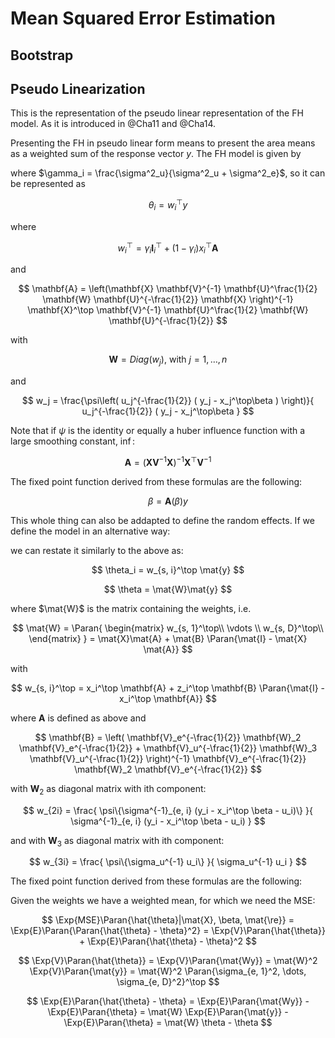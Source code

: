 # Mean Squared Error Estimation

## Bootstrap

## Pseudo Linearization

This is the representation of the pseudo linear representation of the FH model.
As it is introduced in @Cha11 and @Cha14.

Presenting the FH in pseudo linear form means to present the area means as a
weighted sum of the response vector $y$. The FH model is given by

\begin{align}
\theta_i = \gamma_i y_i + (1 - \gamma_i) x_i^\top \beta
\end{align}

where $\gamma_i = \frac{\sigma^2_u}{\sigma^2_u + \sigma^2_e}$, so it can be
represented as

$$
  \theta_i = w_i^\top y
$$

  where

$$
  w_i^\top = \gamma_i \mathbf{I}^\top_i + (1 - \gamma_i) x_i^\top \mathbf{A}
$$

  and

$$
  \mathbf{A} = \left(\mathbf{X} \mathbf{V}^{-1} \mathbf{U}^\frac{1}{2} \mathbf{W} \mathbf{U}^{-\frac{1}{2}} \mathbf{X} \right)^{-1} \mathbf{X}^\top \mathbf{V}^{-1} \mathbf{U}^\frac{1}{2} \mathbf{W} \mathbf{U}^{-\frac{1}{2}}
$$

  with

$$
  \mathbf{W} = Diag(w_j)\text{, with } j = 1, \dots, n
$$

  and

$$
  w_j = \frac{\psi\left( u_j^{-\frac{1}{2}} ( y_j - x_j^\top\beta ) \right)}{ u_j^{-\frac{1}{2}} ( y_j - x_j^\top\beta }
$$

  Note that if $\psi$ is the identity or equally a huber influence function with a
large smoothing constant, \ie $\inf$:

  $$
  \mathbf{A} = \left(\mathbf{X} \mathbf{V}^{-1} \mathbf{X} \right)^{-1} \mathbf{X}^\top \mathbf{V}^{-1}
$$

  The fixed point function derived from these formulas are the following:

  $$
  \beta = \mathbf{A}(\beta) y
$$


  This whole thing can also be addapted to define the random effects. If we define
the model in an alternative way:

  \begin{align}
\theta_i = x_i^\top \beta + u_i
\end{align}

we can restate it similarly to the above as:

  $$
  \theta_i = w_{s, i}^\top \mat{y}
$$

  $$
  \theta = \mat{W}\mat{y}
$$

  where $\mat{W}$ is the matrix containing the weights, i.e.

$$
  \mat{W} = \Paran{
    \begin{matrix}
    w_{s, 1}^\top\\
    \vdots \\
    w_{s, D}^\top\\
    \end{matrix}
  } = \mat{X}\mat{A} + \mat{B} \Paran{\mat{I} - \mat{X} \mat{A}}
$$

  with

$$
  w_{s, i}^\top = x_i^\top \mathbf{A} +
  z_i^\top \mathbf{B} \Paran{\mat{I} - x_i^\top \mathbf{A}}
$$

  where $\mathbf{A}$ is defined as above and

$$
  \mathbf{B} =
  \left(
    \mathbf{V}_e^{-\frac{1}{2}} \mathbf{W}_2 \mathbf{V}_e^{-\frac{1}{2}} +
      \mathbf{V}_u^{-\frac{1}{2}} \mathbf{W}_3 \mathbf{V}_u^{-\frac{1}{2}}
    \right)^{-1}
\mathbf{V}_e^{-\frac{1}{2}} \mathbf{W}_2 \mathbf{V}_e^{-\frac{1}{2}}
$$

  with $\mathbf{W}_2$ as diagonal matrix with ith component:

  $$
  w_{2i} =
  \frac{
    \psi\{\sigma^{-1}_{e, i} (y_i - x_i^\top \beta - u_i)\}
  }{
    \sigma^{-1}_{e, i} (y_i - x_i^\top \beta - u_i)
  }
$$

  and with $\mathbf{W}_3$ as diagonal matrix with ith component:

  $$
  w_{3i} = \frac{
    \psi\{\sigma_u^{-1} u_i\}
  }{
    \sigma_u^{-1} u_i
  }
$$

  The fixed point function derived from these formulas are the following:

  \begin{align*}
u &= \mathbf{B}(u)\left(\mathbf{I} - \mathbf{X}\mathbf{A}\right)y \\
&= \mathbf{B}(u)\left(y - \mathbf{X}\beta\right)
\end{align*}

Given the weights we have a weighted mean, for which we need the MSE:

  $$
  \Exp{MSE}\Paran{\hat{\theta}|\mat{X}, \beta, \mat{\re}}
= \Exp{E}\Paran{\Paran{\hat{\theta} - \theta}^2}
= \Exp{V}\Paran{\hat{\theta}} + \Exp{E}\Paran{\hat{\theta} - \theta}^2
$$

  $$
  \Exp{V}\Paran{\hat{\theta}}
= \Exp{V}\Paran{\mat{Wy}}
= \mat{W}^2 \Exp{V}\Paran{\mat{y}}
= \mat{W}^2 \Paran{\sigma_{e, 1}^2, \dots, \sigma_{e, D}^2}^\top
$$

  $$
  \Exp{E}\Paran{\hat{\theta} - \theta}
= \Exp{E}\Paran{\mat{Wy}} - \Exp{E}\Paran{\theta}
= \mat{W} \Exp{E}\Paran{\mat{y}} - \Exp{E}\Paran{\theta}
= \mat{W} \theta - \theta
$$


